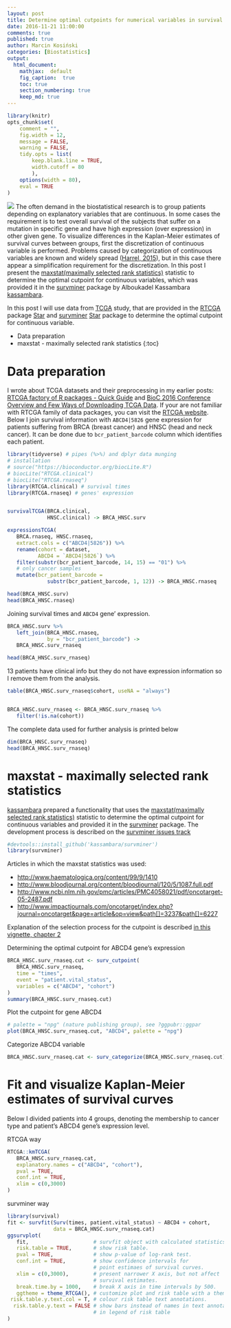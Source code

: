 ```yaml
---
layout: post
title: Determine optimal cutpoints for numerical variables in survival plots
date: 2016-11-21 11:00:00
comments: true
published: true
author: Marcin Kosiński
categories: [Biostatistics]
output:
  html_document:
    mathjax:  default
    fig_caption:  true
    toc: true
    section_numbering: true
    keep_md: true
---
```

```r
library(knitr)
opts_chunk$set(
	comment = "",
	fig.width = 12, 
	message = FALSE,
	warning = FALSE,
	tidy.opts = list(
		keep.blank.line = TRUE,
		width.cutoff = 80
		),
	options(width = 80),
	eval = TRUE
)
```
<img src="/images/fulls/maxstat.png" class="fit image"> The often demand in the biostatistical research is to group patients depending on explanatory variables that are continuous. In some cases the requirement is to test overall survival of the subjects that suffer on a mutation in specific gene and have high expression (over expression) in other given gene. To visualize differences in the Kaplan-Meier estimates of survival curves between groups, first the discretization of continuous variable is performed. Problems caused by categorization of continuous variables are known and widely spread ([Harrel, 2015](http://biostat.mc.vanderbilt.edu/wiki/Main/CatContinuous)), but in this case there appear a simplification requirement for the discretization. In this post I present the [maxstat(maximally selected rank statistics)](https://cran.r-project.org/web/packages/maxstat/index.html) statistic to determine the optimal cutpoint for continuous variables, which was provided it in the [survminer](https://cran.rstudio.com/web/packages/survminer/index.html) package by Alboukadel Kassambara [kassambara](https://github.com/kassambara). 


<!-- Place this tag in your head or just before your close body tag. -->
<script async defer src="https://buttons.github.io/buttons.js"></script>
<!-- Place this tag where you want the button to render. -->

In this post I will use data from [TCGA](https://cancergenome.nih.gov/abouttcga) study, that are provided in the [RTCGA](https://bioconductor.org/packages/RTCGA/) package <a aria-label="Star RTCGA/RTCGA on GitHub" data-count-aria-label="# stargazers on GitHub" data-count-api="/repos/RTCGA/RTCGA#stargazers_count" data-count-href="/RTCGA/RTCGA/stargazers" data-style="mega" data-icon="octicon-star" href="https://github.com/RTCGA/RTCGA" class="github-button">Star</a> and [survminer](https://github.com/kassambara/survminer/) <a aria-label="Star kassambara/survminer on GitHub" data-count-aria-label="# stargazers on GitHub" data-count-api="/repos/kassambara/survminer#stargazers_count" data-count-href="/kassambara/survminer/stargazers" data-style="mega" data-icon="octicon-star" href="https://github.com/kassambara/survminer" class="github-button">Star</a> package to determine the optimal cutpoint for continuous variable.

* Data preparation
* maxstat - maximally selected rank statistics
{:toc}

# Data preparation

I wrote about TCGA datasets and their preprocessing in my earlier posts: [RTCGA factory of R packages - Quick Guide](http://r-addict.com/2016/05/04/RTCGA-Quick-Guide.html) and [BioC 2016 Conference Overview and Few Ways of Downloading TCGA Data](http://r-addict.com/2016/07/22/BioC2016-RTCGA.html). If your are not familiar with RTCGA family of data packages, you can visit the [RTCGA website](http://rtcga.github.io/RTCGA/). Below I join survival information with `ABCD4|5826` gene expression for patients suffering from BRCA (breast cancer) and HNSC (head and neck cancer). It can be done due to `bcr_patient_barcode` column which identifies each patient.

```r
library(tidyverse) # pipes (%>%) and dplyr data munging
# installation
# source("https://bioconductor.org/biocLite.R")
# biocLite("RTCGA.clinical")
# biocLite("RTCGA.rnaseq")
library(RTCGA.clinical) # survival times
library(RTCGA.rnaseq) # genes' expression


survivalTCGA(BRCA.clinical, 
             HNSC.clinical) -> BRCA_HNSC.surv

expressionsTCGA(
   BRCA.rnaseq, HNSC.rnaseq,
   extract.cols = c("ABCD4|5826")) %>%
   rename(cohort = dataset,
          ABCD4 = `ABCD4|5826`) %>%
   filter(substr(bcr_patient_barcode, 14, 15) == "01") %>% 
   # only cancer samples
   mutate(bcr_patient_barcode = 
             substr(bcr_patient_barcode, 1, 12)) -> BRCA_HNSC.rnaseq

head(BRCA_HNSC.surv)
head(BRCA_HNSC.rnaseq)
```

Joining survival times and `ABCD4` gene' expression.

```r
BRCA_HNSC.surv %>%
   left_join(BRCA_HNSC.rnaseq,
             by = "bcr_patient_barcode") ->
   BRCA_HNSC.surv_rnaseq

head(BRCA_HNSC.surv_rnaseq)
```

13 patients have clinical info but they do not have expression information so I remove them from the analysis.

```r
table(BRCA_HNSC.surv_rnaseq$cohort, useNA = "always")


BRCA_HNSC.surv_rnaseq <- BRCA_HNSC.surv_rnaseq %>%
   filter(!is.na(cohort))

```

The complete data used for further analysis is printed below

```r
dim(BRCA_HNSC.surv_rnaseq)
head(BRCA_HNSC.surv_rnaseq)
```

# maxstat - maximally selected rank statistics

[kassambara](https://github.com/kassambara) prepared a functionality that uses the [maxstat(maximally selected rank statistics)](https://cran.r-project.org/web/packages/maxstat/index.html) statistic to determine the optimal cutpoint for continuous variables and provided it in the [survminer](https://cran.rstudio.com/web/packages/survminer/index.html) package. The development process is described on the [survminer issues track](https://github.com/kassambara/survminer/issues)

```r
#devtools::install_github('kassambara/survminer')
library(survminer)
```

Articles in which the maxstat statistics was used:

- [http://www.haematologica.org/content/99/9/1410](http://www.haematologica.org/content/99/9/1410)
- [http://www.bloodjournal.org/content/bloodjournal/120/5/1087.full.pdf](http://www.bloodjournal.org/content/bloodjournal/120/5/1087.full.pdf)
- [http://www.ncbi.nlm.nih.gov/pmc/articles/PMC4058021/pdf/oncotarget-05-2487.pdf](http://www.ncbi.nlm.nih.gov/pmc/articles/PMC4058021/pdf/oncotarget-05-2487.pdf)
- [http://www.impactjournals.com/oncotarget/index.php?journal=oncotarget&page=article&op=view&path[]=3237&path[]=6227](http://www.impactjournals.com/oncotarget/index.php?journal=oncotarget&page=article&op=view&path[]=3237&path[]=6227)

Explanation of the selection process for the cutpoint is described [in this vignette, chapter 2](https://cran.r-project.org/web/packages/maxstat/vignettes/maxstat.pdf)


Determining the optimal cutpoint for ABCD4 gene's expression

```r
BRCA_HNSC.surv_rnaseq.cut <- surv_cutpoint(
   BRCA_HNSC.surv_rnaseq,
   time = "times",
   event = "patient.vital_status",
   variables = c("ABCD4", "cohort")
)
summary(BRCA_HNSC.surv_rnaseq.cut)
```

Plot the cutpoint for gene ABCD4

```r
# palette = "npg" (nature publishing group), see ?ggpubr::ggpar
plot(BRCA_HNSC.surv_rnaseq.cut, "ABCD4", palette = "npg")
```

Categorize ABCD4 variable

```r
BRCA_HNSC.surv_rnaseq.cat <- surv_categorize(BRCA_HNSC.surv_rnaseq.cut) 
```

# Fit and visualize Kaplan-Meier estimates of survival curves 

Below I divided patients into 4 groups, denoting the membership to cancer type and patient's ABCD4 gene's expression level.


RTCGA way

```r
RTCGA::kmTCGA(
   BRCA_HNSC.surv_rnaseq.cat, 
   explanatory.names = c("ABCD4", "cohort"),
   pval = TRUE,
   conf.int = TRUE,
   xlim = c(0,3000)
)
```

survminer way

```r
library(survival)
fit <- survfit(Surv(times, patient.vital_status) ~ ABCD4 + cohort,
               data = BRCA_HNSC.surv_rnaseq.cat)
ggsurvplot(
   fit,                     # survfit object with calculated statistics.
   risk.table = TRUE,       # show risk table.
   pval = TRUE,             # show p-value of log-rank test.
   conf.int = TRUE,         # show confidence intervals for 
                            # point estimaes of survival curves.
   xlim = c(0,3000),        # present narrower X axis, but not affect
                            # survival estimates.
   break.time.by = 1000,    # break X axis in time intervals by 500.
   ggtheme = theme_RTCGA(), # customize plot and risk table with a theme.
 risk.table.y.text.col = T, # colour risk table text annotations.
  risk.table.y.text = FALSE # show bars instead of names in text annotations
                            # in legend of risk table
)
```

